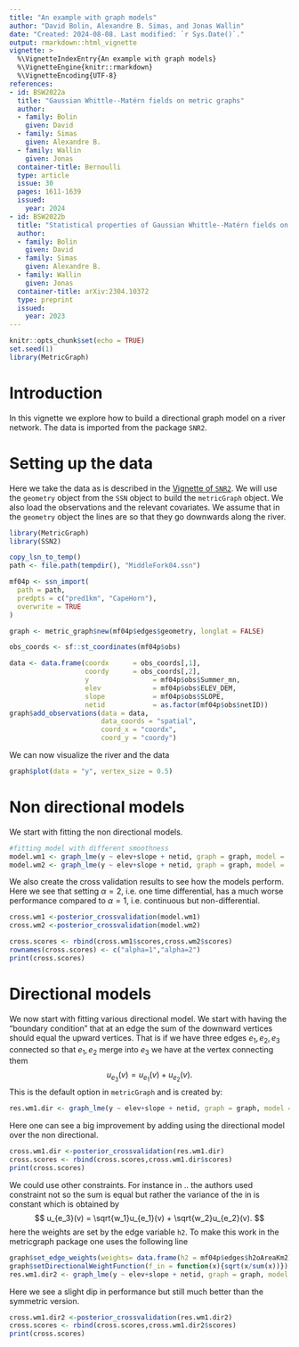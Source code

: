 ```yaml
---
title: "An example with graph models"
author: "David Bolin, Alexandre B. Simas, and Jonas Wallin"
date: "Created: 2024-08-08. Last modified: `r Sys.Date()`."
output: rmarkdown::html_vignette
vignette: >
  %\VignetteIndexEntry{An example with graph models}
  %\VignetteEngine{knitr::rmarkdown}
  %\VignetteEncoding{UTF-8}
references:
- id: BSW2022a
  title: "Gaussian Whittle--Matérn fields on metric graphs"
  author:
  - family: Bolin
    given: David
  - family: Simas
    given: Alexandre B.
  - family: Wallin
    given: Jonas
  container-title: Bernoulli
  type: article
  issue: 30
  pages: 1611-1639
  issued:
    year: 2024
- id: BSW2022b
  title: "Statistical properties of Gaussian Whittle--Matérn fields on metric graphs"
  author:
  - family: Bolin
    given: David
  - family: Simas
    given: Alexandre B.
  - family: Wallin
    given: Jonas
  container-title: arXiv:2304.10372
  type: preprint
  issued:
    year: 2023
---
```


```r
knitr::opts_chunk$set(echo = TRUE)
set.seed(1)
library(MetricGraph)
```

# Introduction

In this vignette we explore how to build a directional graph model on a river network. The data is imported from the package `SNR2`.


# Setting up the data
Here we take the data as is described in the [Vignette  of `SNR2` ](https://cran.r-project.org/web/packages/SSN2/vignettes/introduction.html). We will use the `geometry` object from the `SSN` object to build the `metricGraph` object. We also load the observations and the relevant covariates. We assume that in the `geometry` object the lines are so that they go downwards along the river.
```r
library(MetricGraph)
library(SSN2)

copy_lsn_to_temp()
path <- file.path(tempdir(), "MiddleFork04.ssn")

mf04p <- ssn_import(
  path = path,
  predpts = c("pred1km", "CapeHorn"),
  overwrite = TRUE
)

graph <- metric_graph$new(mf04p$edges$geometry, longlat = FALSE)

obs_coords <- sf::st_coordinates(mf04p$obs)

data <- data.frame(coordx      = obs_coords[,1],
                   coordy      = obs_coords[,2],
                   y                = mf04p$obs$Summer_mn,
                   elev             = mf04p$obs$ELEV_DEM,
                   slope            = mf04p$obs$SLOPE,
                   netid            = as.factor(mf04p$obs$netID))
graph$add_observations(data = data,
                       data_coords = "spatial",
                       coord_x = "coordx",
                       coord_y = "coordy")
```


We can now visualize the river and the data 
```r
graph$plot(data = "y", vertex_size = 0.5)
```
# Non directional models
We start with fitting the non directional models. 
```r
#fitting model with different smoothness
model.wm1 <- graph_lme(y ~ elev+slope + netid, graph = graph, model = 'WM1')
model.wm2 <- graph_lme(y ~ elev+slope + netid, graph = graph, model = 'WM2')

```
We also create the cross validation results to see how the models perform. Here we see that setting $\alpha=2$, i.e. one time differential, has a much worse performance compared to $\alpha=1$, i.e. continuous but non-differential.

```r
cross.wm1 <-posterior_crossvalidation(model.wm1)
cross.wm2 <-posterior_crossvalidation(model.wm2)

cross.scores <- rbind(cross.wm1$scores,cross.wm2$scores)
rownames(cross.scores) <- c("alpha=1","alpha=2")
print(cross.scores)
```
# Directional models
We now start with fitting various directional model. 
We start with having the "boundary condition" that at an edge the sum of the downward vertices should equal the upward vertices. That is if we have three edges $e_1,e_2,e_3$ connected so that $e_1,e_2$ merge into $e_3$ we have at the vertex connecting them
$$
u_{e_3}(v) = u_{e_1}(v) + u_{e_2}(v).
$$
This is the default option in `metricGraph` and is created by:

```r
res.wm1.dir <- graph_lme(y ~ elev+slope + netid, graph = graph, model = 'wmd1', optim_method='Nelder-Mead')
```

Here one can see a big improvement by adding using the directional model over the non directional.
```r
cross.wm1.dir <-posterior_crossvalidation(res.wm1.dir)
cross.scores <- rbind(cross.scores,cross.wm1.dir$scores)
print(cross.scores)
```

We could use other constraints. For instance in .. the authors used constraint not so the sum is equal but rather the variance of the in is constant which is obtained by
$$
u_{e_3}(v) = \sqrt{w_1}u_{e_1}(v) + \sqrt{w_2}u_{e_2}(v).
$$
here the weights are set by the edge variable `h2`.
To make this work in the metricgraph package one uses the following line
```r
graph$set_edge_weights(weights= data.frame(h2 = mf04p$edges$h2oAreaKm2), directional_weights = 'h2')
graph$setDirectionalWeightFunction(f_in = function(x){sqrt(x/sum(x))})
res.wm1.dir2 <- graph_lme(y ~ elev+slope + netid, graph = graph, model = 'wmd1', optim_method='Nelder-Mead')
```

Here we see a slight dip in performance but still much better than the symmetric version.
```r
cross.wm1.dir2 <-posterior_crossvalidation(res.wm1.dir2)
cross.scores <- rbind(cross.scores,cross.wm1.dir2$scores)
print(cross.scores)
```
